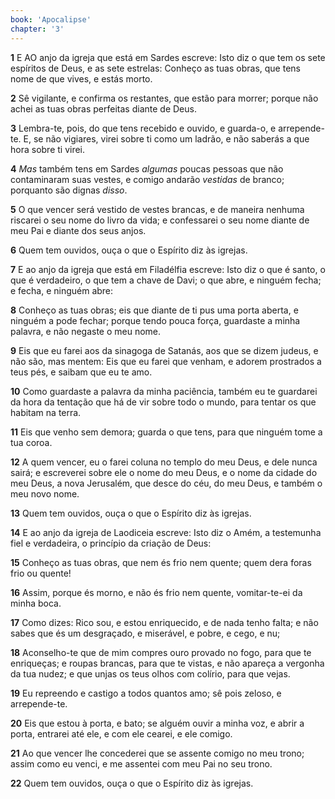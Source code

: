 ```yaml
---
book: 'Apocalipse'
chapter: '3'
---
```


**1** E AO anjo da igreja que está em Sardes escreve: Isto diz o que tem os sete espíritos de Deus, e as sete estrelas: Conheço as tuas obras, que tens nome de que vives, e estás morto.

**2** Sê vigilante, e confirma os restantes, que estão para morrer; porque não achei as tuas obras perfeitas diante de Deus.

**3** Lembra-te, pois, do que tens recebido e ouvido, e guarda-o, e arrepende-te. E, se não vigiares, virei sobre ti como um ladrão, e não saberás a que hora sobre ti virei.

**4** _Mas_ também tens em Sardes _algumas_ poucas pessoas que não contaminaram suas vestes, e comigo andarão _vestidas_ de branco; porquanto são dignas _disso_.

**5** O que vencer será vestido de vestes brancas, e de maneira nenhuma riscarei o seu nome do livro da vida; e confessarei o seu nome diante de meu Pai e diante dos seus anjos.

**6** Quem tem ouvidos, ouça o que o Espírito diz às igrejas.

**7** E ao anjo da igreja que está em Filadélfia escreve: Isto diz o que é santo, o que é verdadeiro, o que tem a chave de Davi; o que abre, e ninguém fecha; e fecha, e ninguém abre:

**8** Conheço as tuas obras; eis que diante de ti pus uma porta aberta, e ninguém a pode fechar; porque tendo pouca força, guardaste a minha palavra, e não negaste o meu nome.

**9** Eis que eu farei aos da sinagoga de Satanás, aos que se dizem judeus, e não são, mas mentem: Eis que eu farei que venham, e adorem prostrados a teus pés, e saibam que eu te amo.

**10** Como guardaste a palavra da minha paciência, também eu te guardarei da hora da tentação que há de vir sobre todo o mundo, para tentar os que habitam na terra.

**11** Eis que venho sem demora; guarda o que tens, para que ninguém tome a tua coroa.

**12** A quem vencer, eu o farei coluna no templo do meu Deus, e dele nunca sairá; e escreverei sobre ele o nome do meu Deus, e o nome da cidade do meu Deus, a nova Jerusalém, que desce do céu, do meu Deus, e também o meu novo nome.

**13** Quem tem ouvidos, ouça o que o Espírito diz às igrejas.

**14** E ao anjo da igreja de Laodiceia escreve: Isto diz o Amém, a testemunha fiel e verdadeira, o princípio da criação de Deus:

**15** Conheço as tuas obras, que nem és frio nem quente; quem dera foras frio ou quente!

**16** Assim, porque és morno, e não és frio nem quente, vomitar-te-ei da minha boca.

**17** Como dizes: Rico sou, e estou enriquecido, e de nada tenho falta; e não sabes que és um desgraçado, e miserável, e pobre, e cego, e nu;

**18** Aconselho-te que de mim compres ouro provado no fogo, para que te enriqueças; e roupas brancas, para que te vistas, e não apareça a vergonha da tua nudez; e que unjas os teus olhos com colírio, para que vejas.

**19** Eu repreendo e castigo a todos quantos amo; sê pois zeloso, e arrepende-te.

**20** Eis que estou à porta, e bato; se alguém ouvir a minha voz, e abrir a porta, entrarei até ele, e com ele cearei, e ele comigo.

**21** Ao que vencer lhe concederei que se assente comigo no meu trono; assim como eu venci, e me assentei com meu Pai no seu trono.

**22** Quem tem ouvidos, ouça o que o Espírito diz às igrejas.
